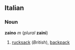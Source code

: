 ==Italian==
===Noun===
'''zaino''' ''m'' (''plural'' '''zaini''')

#[[rucksack]] (''British''), [[backpack]]